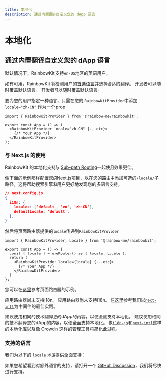 ```yaml
---
title: 本地化
description: 通过内置翻译自定义您的 dApp 语言
---
```


# 本地化

## 通过内置翻译自定义您的 dApp 语言

默认情况下，RainbowKit 支持`en-US`地区的英语用户。

如有可用，RainbowKit 将检测用户的[首选语言](https://developer.mozilla.org/en-US/docs/Web/API/Navigator/language)并选择合适的翻译。 开发者可以随时覆盖默认语言。 开发者可以随时覆盖默认语言。

要为您的用户指定一种语言，只需在您的 `RainbowKitProvider`中添加 `locale="zh-CN"` 作为一个 prop

```tsx
import { RainbowKitProvider } from '@rainbow-me/rainbowkit';

export const App = () => (
  <RainbowKitProvider locale="zh-CN" {...etc}>
    {/* Your App */}
  </RainbowKitProvider>
);
```

### 与 Next.js 的使用

RainbowKit 的本地化支持与 [Sub-path Routing](https://nextjs.org/docs/pages/building-your-application/routing/internationalization#sub-path-routing)一起使用效果更佳。

像下面的示例那样配置您的Next.js项目，以在您的路由中添加可选的`/locale/`子路径，这将帮助搜索引擎和用户更好地发现您的多语言支持。

```json
// next.config.js
{
  i18n: {
    locales: ['default', 'en', 'zh-CN'],
    defaultLocale: 'default',
  },
}
```

然后将页面路由器提供的`locale`传递到`RainbowKitProvider`

```tsx
import { RainbowKitProvider, Locale } from '@rainbow-me/rainbowkit';

export const App = () => {
  const { locale } = useRouter() as { locale: Locale };
  return (
    <RainbowKitProvider locale={locale} {...etc}>
      {/* Your App */}
    </RainbowKitProvider>
  )
};
```

您可以在[这里](https://github.com/rainbow-me/rainbowkit/tree/main/examples/with-next)参考页面路由器的示例。

应用路由器尚未支持i18n。 应用路由器尚未支持i18n。 在[这里](https://github.com/rainbow-me/rainbowkit/tree/main/examples/with-next-app-i18n)参考我们以[`next-intl`](https://github.com/amannn/next-intl)为中间件的最佳实践。

建议使用相同的技术翻译您的dApp的内容，以便全面支持本地化。 建议使用相同的技术翻译您的dApp的内容，以便全面支持本地化。 像[`i18n-js`](https://github.com/fnando/i18n)和[`next-intl`](https://github.com/amannn/next-intl)这样的本地化库以及像 Crowdin 这样的管理工具将简化此过程。

### 支持的语言

我们为以下的 `locale` 地区提供全面支持：

<Table
  header={[
    'Language', 'Region', 'Locale', 'Shortform'
  ]}
  dataTypes={[
    'string', 'string', 'code', 'code'
  ]}
  data={[
    ['English', 'United States 🇺🇸', 'en-US', 'en'],
    ['中文', 'Mainland China 🇨🇳', 'zh-CN', 'zh-Hans', 'zh'],
    ['繁體中文', 'Hong Kong 🇭🇰', 'zh-HK'],
    ['繁體中文', 'Taiwan 🇹🇼', 'zh-TW', 'zh-Hant'],
    ['हिंदी', 'India 🇮🇳', 'hi-IN', 'hi'],
    ['Español', 'Latin America 🌎', 'es-419', 'es'],
    ['Français', 'France 🇫🇷', 'fr-FR', 'fr'],
    ['العربية', 'Middle East 🌍', 'ar-AR', 'ar'],
    ['Português', 'Brazil 🇧🇷', 'pt-BR', 'pt'],
    ['Русский', 'Russia 🇷🇺', 'ru-RU', 'ru'],
    ['Bahasa Indonesia', 'Indonesia 🇮🇩', 'id-ID', 'id'],
    ['日本語', 'Japan 🇯🇵', 'ja-JP', 'ja'],
    ['Türkçe', 'Turkey 🇹🇷', 'tr-TR', 'tr'],
    ['한국어', 'South Korea 🇰🇷', 'ko-KR', 'ko'],
    ['ภาษาไทย', 'Thailand 🇹🇭', 'th-TH', 'th'],
    ['українська', 'Ukraine 🇺🇦', 'uk-UA', 'ua'],
    ['Tiếng Việt', 'Vietnam 🇻🇳', 'vi-VN', 'vi'],
  ]}
/>

如果您希望看到对额外语言的支持，请打开一个 [GitHub Discussion](https://github.com/rainbow-me/rainbowkit/discussions/new?category=ideas)，我们将尽快进行支持。
